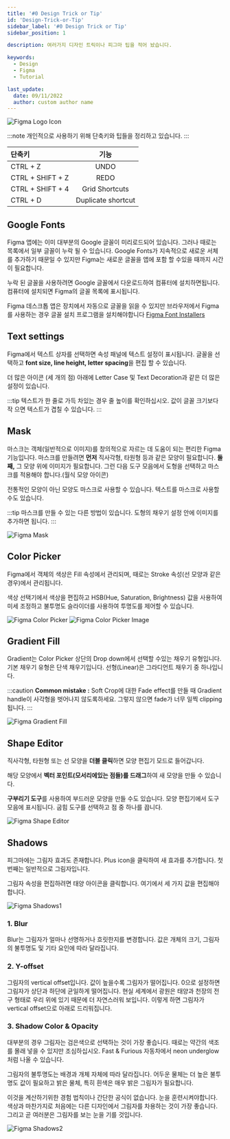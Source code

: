 ```yaml
---
title: '#0 Design Trick or Tip'
id: 'Design-Trick-or-Tip'
sidebar_label: '#0 Design Trick or Tip'
sidebar_position: 1

description: 여러가지 디자인 트릭이나 피그마 팁을 적어 놨습니다.

keywords:
  - Design
  - Figma
  - Tutorial

last_update:
  date: 09/11/2022
  author: custom author name
---
```


![Figma Logo Icon](/img/design/00-Design-trick-or-tip/figma_logo_icon.png)

:::note
개인적으로 사용하기 위해 단축키와 팁들을 정리하고 있습니다.
:::

| 단축키 | 기능 |
|:----------|:----------:|
| CTRL + Z | UNDO |
| CTRL + SHIFT + Z | REDO |
| CTRL + SHIFT + 4 | Grid Shortcuts |
| CTRL + D | Duplicate shortcut |

## Google Fonts
Figma 앱에는 이미 대부분의 Google 글꼴이 미리로드되어 있습니다. 그러나 때로는 목록에서 일부 글꼴이 누락 될 수 있습니다. Google Fonts가 지속적으로 새로운 서체를 추가하기 때문일 수 있지만 Figma는 새로운 글꼴을 앱에 포함 할 수있을 때까지 시간이 필요합니다.

누락 된 글꼴을 사용하려면 Google 글꼴에서 다운로드하여 컴퓨터에 설치하면됩니다. 컴퓨터에 설치되면 Figma의 글꼴 목록에 표시됩니다.

Figma 데스크톱 앱은 장치에서 자동으로 글꼴을 읽을 수 있지만 브라우저에서 Figma를 사용하는 경우 글꼴 설치 프로그램을 설치해야합니다
[Figma Font Installers](https://www.figma.com/downloads/)

## Text settings
Figma에서 텍스트 상자를 선택하면 속성 패널에 텍스트 설정이 표시됩니다.
글꼴을 선택하고 **font size, line height, letter spacing**을 편집 할 수 있습니다.

더 많은 아이콘 (세 개의 점) 아래에 Letter Case 및 Text Decoration과 같은 더 많은 설정이 있습니다.

:::tip
텍스트가 한 줄로 가득 차있는 경우 줄 높이를 확인하십시오.
값이 글꼴 크기보다 작 으면 텍스트가 겹칠 수 있습니다.
:::

## Mask
마스크는 객체(일반적으로 이미지)를 창의적으로 자르는 데 도움이 되는 편리한 Figma 기능입니다.
마스크를 만들려면 **먼저** 직사각형, 타원형 등과 같은 모양이 필요합니다.
**둘째,** 그 모양 위에 이미지가 필요합니다.
그런 다음 도구 모음에서 도형을 선택하고 마스크를 적용해야 합니다.(월식 모양 아이콘)

전통적인 모양이 아닌 모양도 마스크로 사용할 수 있습니다.
텍스트를 마스크로 사용할 수도 있습니다.
 
:::tip
마스크를 만들 수 있는 다른 방법이 있습니다. 도형의 채우기 설정 안에 이미지를 추가하면 됩니다.
:::

![Figma Mask](/img/design/00-Design-trick-or-tip/Mask.png)

## Color Picker
Figma에서 객체의 색상은 Fill 속성에서 관리되며, 때로는 Stroke 속성(선 모양과 같은 경우)에서 관리됩니다.

색상 선택기에서 색상을 편집하고 HSB(Hue, Saturation, Brightness) 값을 사용하여 미세 조정하고 불투명도 슬라이더를 사용하여 투명도를 제어할 수 있습니다.

![Figma Color Picker](/img/design/00-Design-trick-or-tip/Color_Picker1.png)
![Figma Color Picker Image](/img/design/00-Design-trick-or-tip/Color_Picker2.png)

## Gradient Fill
Gradient는 Color Picker 상단의 Drop down에서 선택할 수있는 채우기 유형입니다.
기본 채우기 유형은 단색 채우기입니다.
선형(Linear)은 그라디언트 채우기 중 하나입니다.

:::caution **Common mistake :**
Soft Crop에 대한 Fade effect를 만들 때 Gradient handle이 사각형을 벗어나지 않도록하세요. 그렇지 않으면 fade가 너무 일찍 clipping됩니다.
:::

![Figma Gradient Fill](/img/design/00-Design-trick-or-tip/Gradient_Fill.png)

## Shape Editor
직사각형, 타원형 또는 선 모양을 **더블 클릭**하면 모양 편집기 모드로 들어갑니다.

해당 모양에서 **벡터 포인트(모서리에있는 점들)를 드래그**하여 새 모양을 만들 수 있습니다.

**구부리기 도구**를 사용하여 부드러운 모양을 만들 수도 있습니다.
모양 편집기에서 도구 모음에 표시됩니다.
굽힘 도구를 선택하고 점 중 하나를 끕니다.

![Figma Shape Editor](/img/design/00-Design-trick-or-tip/Shape_Editor.png)

## Shadows
피그마에는 그림자 효과도 존재합니다.
Plus icon을 클릭하여 새 효과를 추가합니다.
첫 번째는 일반적으로 그림자입니다.

그림자 속성을 편집하려면 태양 아이콘을 클릭합니다.
여기에서 세 가지 값을 편집해야합니다.

![Figma Shadows1](/img/design/00-Design-trick-or-tip/Shadows1.png)

### 1. Blur
Blur는 그림자가 얼마나 선명하거나 흐릿한지를 변경합니다.
값은 개체의 크기, 그림자의 불투명도 및 기타 요인에 따라 달라집니다.

### 2. Y-offset
그림자의 vertical offset입니다.
값이 높을수록 그림자가 떨어집니다.
0으로 설정하면 그림자가 상단과 하단에 균일하게 떨어집니다.
현실 세계에서 광원은 태양과 천장의 전구 형태로 우리 위에 있기 때문에 더 자연스러워 보입니다.
이렇게 하면 그림자가 vertical offset으로 아래로 드리워집니다.
### 3. Shadow Color & Opacity 
대부분의 경우 그림자는 검은색으로 선택하는 것이 가장 좋습니다.
때로는 약간의 색조를 몰래 넣을 수 있지만 조심하십시오.
Fast & Furious 자동차에서 neon underglow처럼 나올 수 있습니다.

그림자의 불투명도는 배경과 개체 자체에 따라 달라집니다.
어두운 물체는 더 높은 불투명도 값이 필요하고 밝은 물체, 특히 흰색은 매우 밝은 그림자가 필요합니다.

이것을 계산하기위한 경험 법칙이나 간단한 공식이 없습니다.
눈을 훈련시켜야합니다.
색상과 마찬가지로 처음에는 다른 디자인에서 그림자를 차용하는 것이 가장 좋습니다.
그리고 곧 여러분은 그림자를 보는 눈을 기를 것입니다.

![Figma Shadows2](/img/design/00-Design-trick-or-tip/Shadows2.png)